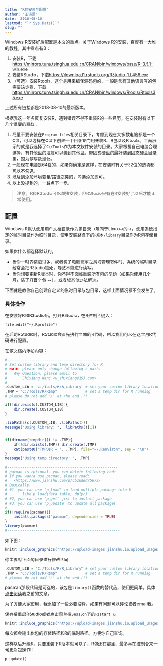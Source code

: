 ```yaml
---
title: "R的安装与配置"
author: "王诗翔"
date: '2018-08-10'
lastmod: "`r Sys.Date()`"
slug: ""
---
```



Windows R安装好后配置是本文的重点。关于Windows R的安装，百度有一大堆的教程。其中重点有3：

1. 安装R，下载<https://mirrors.tuna.tsinghua.edu.cn/CRAN/bin/windows/base/R-3.5.1-win.exe>
2. 安装RStudio，下载<https://download1.rstudio.org/RStudio-1.1.456.exe>
3. （可选）安装Rtools，这个是用来编译源码包的，一般是含有其他语言写的包需要该步骤，下载<https://mirrors.tuna.tsinghua.edu.cn/CRAN/bin/windows/Rtools/Rtools35.exe>
    
上述所有链接都是2018-08-10的最新版本。

根据我这一年多反复安装R，遇到错误不得不重装R的一些经历，在安装时有以下几个重要的建议：

1. 尽量不要安装在`Program files`相关目录下，考虑到现在大多数电脑都是一个C盘，可以选择在C盘下创建一个目录专门用来装R、R包以及R tools。下面展示的就是我选择了`C:/Tools`作为本文软件安装的目录。大家根据自己电脑合理选择，有其他盘的朋友可以装到其他盘。带固态硬盘的最好装到固态硬盘目录里，因为读写数据快。
2. 一般现在电脑是64位的，如果你确定是这样，在安装时有关于32位的选项都可以不勾选。
3. 涉及到添加环境变量/路径之类的，勾选添加即可。
4. 以上没提到的，一路点下一步。

>注意，R和RStudio可以单独安装，但RStudio只有在R安装好了以后才能正常使用。

## 配置

Windows R默认使用用户文档目录作为家目录（等同于Linux中的`~`），使用系统指定的临时目录作为临时目录，使用安装路径下的`R版本/library`目录作为R包存储目录。

如果你什么都选择默认的，

* 当你一时安装包过多，或者装了电脑管家之类的管理软件时，系统的临时目录经常会把RStudio锁死，导致不能进行读写。
* 当你想要更新R版本时，你不得不面临重装所有包的举动（如果你使用几个月，装了几百个包~~），或者想其他办法解决。

下面就是教你自己创建自定义的临时目录与包目录，这样上面情况都不会发生了。

### 具体操作

在安装好R和RStudio后，打开RStudio，在R控制台键入：

```
file.edit("~/.Rprofile")
```

在启动RStudio时，RStudio会首先执行里面的R代码，所以我们可以在这里用R代码进行配置。

在该文档内添加内容：

```r
#--------------------------------------------
# Set custom library and temp directory for R
# NOTE: please only change following 2 paths
#   Any Question, please email to 
#       Shixiang Wang <w_shixiang@163.com>
#--------------------------------------------
.CUSTOM_LIB = "C:/Tools/R/R_Library" # set your custom library location
.TMP = "C:/Tools/R/Rtmp"             # set a temp dir for R running
# please do not add '/' at the end !!!

if(!dir.exists(.CUSTOM_LIB)){
    dir.create(.CUSTOM_LIB)
}

.libPaths(c(.CUSTOM_LIB, .libPaths()))
message("Using library: ", .libPaths()[1])


if(dirname(tempdir()) != .TMP){
    if(!dir.exists(.TMP)) dir.create(.TMP)
    cat(paste0("TMPDIR = ", .TMP), file="~/.Renviron", sep = "\n")
}
message("Using temp directory: ", .TMP)

#---------------------------------------------------
# pacman is optional, you can delete following code
# If you wanna use pacman, please read:
#   <https://www.jianshu.com/p/cb16ded75672>
# Basically, 
# #1, you can use 'p_load' to load multiple package into R
#       like p_load(data.table, dplyr)
# #2, you can use 'p_get' just to install package
# #3, you can use 'p_update' to update all packages
#---------------------------------------------------
if(!require(pacman)){
    install.packages("pacman", dependencies = TRUE)
}
library(pacman)
#----------------------------------------------------
```

如下图：

```r
knitr::include_graphics("https://upload-images.jianshu.io/upload_images/3884693-719810a185fcfff5.png?imageMogr2/auto-orient/strip%7CimageView2/2/w/1240")
```

你主要对下面的目录进行修改即可

```r
.CUSTOM_LIB = "C:/Tools/R/R_Library" # set your custom library location
.TMP = "C:/Tools/R/Rtmp"             # set a temp dir for R running
# please do not add '/' at the end !!!
```

pacman那段代码是可选的，该包是`library()`函数的替代品，使用更简单。具体[点击阅读](https://www.jianshu.com/p/cb16ded75672)我之前的文章。

为了方便大家使用，我添加了一些必要注释，如果有问题可以评论或者email我。

保存后重启RStudio或者点击菜单栏`Session`下的`Restart R`。

```r
knitr::include_graphics("https://upload-images.jianshu.io/upload_images/3884693-d3e23e15c7d662dd.png?imageMogr2/auto-orient/strip%7CimageView2/2/w/1000/format/webp")
```

每次都会输出你包的存储路径和R的临时路径。方便你自己查询。

这样以后升级R，只要重装下R版本就可以了，R包还在那里，最多再在控制台来一句更新包操作：

```
p_update()
```
